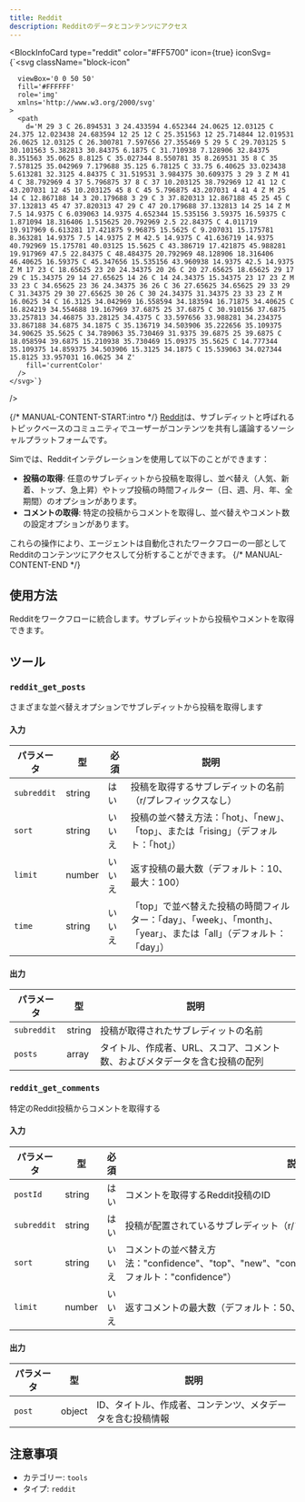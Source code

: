 ```yaml
---
title: Reddit
description: Redditのデータとコンテンツにアクセス
---
```



<BlockInfoCard 
  type="reddit"
  color="#FF5700"
  icon={true}
  iconSvg={`<svg className="block-icon"
      
      
      
      viewBox='0 0 50 50'
      fill='#FFFFFF'
      role='img'
      xmlns='http://www.w3.org/2000/svg'
    >
      <path
        d='M 29 3 C 26.894531 3 24.433594 4.652344 24.0625 12.03125 C 24.375 12.023438 24.683594 12 25 12 C 25.351563 12 25.714844 12.019531 26.0625 12.03125 C 26.300781 7.597656 27.355469 5 29 5 C 29.703125 5 30.101563 5.382813 30.84375 6.1875 C 31.710938 7.128906 32.84375 8.351563 35.0625 8.8125 C 35.027344 8.550781 35 8.269531 35 8 C 35 7.578125 35.042969 7.179688 35.125 6.78125 C 33.75 6.40625 33.023438 5.613281 32.3125 4.84375 C 31.519531 3.984375 30.609375 3 29 3 Z M 41 4 C 38.792969 4 37 5.796875 37 8 C 37 10.203125 38.792969 12 41 12 C 43.207031 12 45 10.203125 45 8 C 45 5.796875 43.207031 4 41 4 Z M 25 14 C 12.867188 14 3 20.179688 3 29 C 3 37.820313 12.867188 45 25 45 C 37.132813 45 47 37.820313 47 29 C 47 20.179688 37.132813 14 25 14 Z M 7.5 14.9375 C 6.039063 14.9375 4.652344 15.535156 3.59375 16.59375 C 1.871094 18.316406 1.515625 20.792969 2.5 22.84375 C 4.011719 19.917969 6.613281 17.421875 9.96875 15.5625 C 9.207031 15.175781 8.363281 14.9375 7.5 14.9375 Z M 42.5 14.9375 C 41.636719 14.9375 40.792969 15.175781 40.03125 15.5625 C 43.386719 17.421875 45.988281 19.917969 47.5 22.84375 C 48.484375 20.792969 48.128906 18.316406 46.40625 16.59375 C 45.347656 15.535156 43.960938 14.9375 42.5 14.9375 Z M 17 23 C 18.65625 23 20 24.34375 20 26 C 20 27.65625 18.65625 29 17 29 C 15.34375 29 14 27.65625 14 26 C 14 24.34375 15.34375 23 17 23 Z M 33 23 C 34.65625 23 36 24.34375 36 26 C 36 27.65625 34.65625 29 33 29 C 31.34375 29 30 27.65625 30 26 C 30 24.34375 31.34375 23 33 23 Z M 16.0625 34 C 16.3125 34.042969 16.558594 34.183594 16.71875 34.40625 C 16.824219 34.554688 19.167969 37.6875 25 37.6875 C 30.910156 37.6875 33.257813 34.46875 33.28125 34.4375 C 33.597656 33.988281 34.234375 33.867188 34.6875 34.1875 C 35.136719 34.503906 35.222656 35.109375 34.90625 35.5625 C 34.789063 35.730469 31.9375 39.6875 25 39.6875 C 18.058594 39.6875 15.210938 35.730469 15.09375 35.5625 C 14.777344 35.109375 14.859375 34.503906 15.3125 34.1875 C 15.539063 34.027344 15.8125 33.957031 16.0625 34 Z'
        fill='currentColor'
      />
    </svg>`}
/>

{/* MANUAL-CONTENT-START:intro */}
[Reddit](https://www.reddit.com/)は、サブレディットと呼ばれるトピックベースのコミュニティでユーザーがコンテンツを共有し議論するソーシャルプラットフォームです。

Simでは、Redditインテグレーションを使用して以下のことができます：

- **投稿の取得**: 任意のサブレディットから投稿を取得し、並べ替え（人気、新着、トップ、急上昇）やトップ投稿の時間フィルター（日、週、月、年、全期間）のオプションがあります。
- **コメントの取得**: 特定の投稿からコメントを取得し、並べ替えやコメント数の設定オプションがあります。

これらの操作により、エージェントは自動化されたワークフローの一部としてRedditのコンテンツにアクセスして分析することができます。
{/* MANUAL-CONTENT-END */}

## 使用方法

Redditをワークフローに統合します。サブレディットから投稿やコメントを取得できます。

## ツール

### `reddit_get_posts`

さまざまな並べ替えオプションでサブレディットから投稿を取得します

#### 入力

| パラメータ | 型 | 必須 | 説明 |
| --------- | ---- | -------- | ----------- |
| `subreddit` | string | はい | 投稿を取得するサブレディットの名前（r/プレフィックスなし） |
| `sort` | string | いいえ | 投稿の並べ替え方法：「hot」、「new」、「top」、または「rising」（デフォルト：「hot」） |
| `limit` | number | いいえ | 返す投稿の最大数（デフォルト：10、最大：100） |
| `time` | string | いいえ | 「top」で並べ替えた投稿の時間フィルター：「day」、「week」、「month」、「year」、または「all」（デフォルト：「day」） |

#### 出力

| パラメータ | 型 | 説明 |
| --------- | ---- | ----------- |
| `subreddit` | string | 投稿が取得されたサブレディットの名前 |
| `posts` | array | タイトル、作成者、URL、スコア、コメント数、およびメタデータを含む投稿の配列 |

### `reddit_get_comments`

特定のReddit投稿からコメントを取得する

#### 入力

| パラメータ | 型 | 必須 | 説明 |
| --------- | ---- | -------- | ----------- |
| `postId` | string | はい | コメントを取得するReddit投稿のID |
| `subreddit` | string | はい | 投稿が配置されているサブレディット（r/プレフィックスなし） |
| `sort` | string | いいえ | コメントの並べ替え方法："confidence"、"top"、"new"、"controversial"、"old"、"random"、"qa"（デフォルト："confidence"） |
| `limit` | number | いいえ | 返すコメントの最大数（デフォルト：50、最大：100） |

#### 出力

| パラメータ | 型 | 説明 |
| --------- | ---- | ----------- |
| `post` | object | ID、タイトル、作成者、コンテンツ、メタデータを含む投稿情報 |

## 注意事項

- カテゴリー: `tools`
- タイプ: `reddit`
